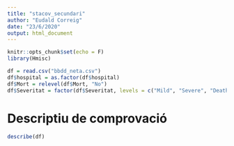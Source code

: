 ```yaml
---
title: "stacov_secundari"
author: "Eudald Correig"
date: "23/6/2020"
output: html_document
---
```


```r
knitr::opts_chunk$set(echo = F)
library(Hmisc)
```

```r
df = read.csv("bbdd_neta.csv")
df$hospital = as.factor(df$hospital)
df$Mort = relevel(df$Mort, "No")
df$Severitat = factor(df$Severitat, levels = c("Mild", "Severe", "Death"))
```

# Descriptiu de comprovació

```r
describe(df)
```


